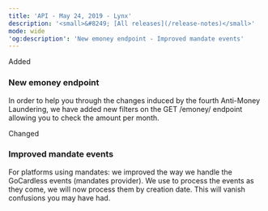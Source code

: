 ```yaml
---  
title: 'API - May 24, 2019 - Lynx'  
description: '<small>&#8249; [All releases](/release-notes)</small>'  
mode: wide  
'og:description': 'New emoney endpoint - Improved mandate events'  
---  
```

  
  <div class="pill pill-green rn-pill">Added</div> 
  
### New emoney endpoint  

In order to help you through the changes induced by the fourth Anti-Money Laundering, we have added new filters on the GET /emoney/ endpoint allowing you to check the amount per month.  
  <div class="pill pill-blue rn-pill">Changed</div> 
  
### Improved mandate events  

For platforms using mandates: we improved the way we handle the GoCardless events (mandates provider). We use to process the events as they come, we will now process them by creation date. This will vanish confusions you may have had.